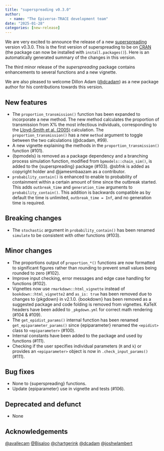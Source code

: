 ```yaml
---
title: "superspreading v0.3.0"
author:
  - name: "The Epiverse-TRACE development team"
date: "2025-01-28"
categories: [new-release]
---
```


We are very excited to announce the release of a new [superspreading](<https://epiverse-trace.github.io/superspreading>) version v0.3.0. This is the first version of superspreading to be on [CRAN](https://cran.r-project.org/package=superspreading) (the package can now be installed with `install.packages()`).
Here is an automatically generated summary of the changes in this version.

The third minor release of the _superspreading_ package contains enhancements to several functions and a new vignette. 

We are also pleased to welcome Dillon Adam ([@dcadam](https://github.com/dcadam)) as a new package author for his contributions towards this version.

## New features

* The `proportion_transmission()` function has been expanded to incorporate a new method. The new method calculates the proportion of transmission from X% the most infectious individuals, corresponding to the [Lloyd-Smith et al. (2005)](https://doi.org/10.1038%2Fnature04153) calculation. The `proportion_transmission()` has a new `method` argument to toggle between the two calculations (@dcadam, #99).
* A new vignette explaining the methods in the `proportion_transmission()` function (#101). 
* {bpmodels} is removed as a package dependency and a branching process simulation function, modified from `bpmodels::chain_sim()`, is added to the {superspreading} package (#103). @sbfnk is added as copyright holder and @jamesmbaazam as a contributor.
* `probability_contain()` is enhanced to enable to probability of containment within a certain amount of time since the outbreak started. This adds `outbreak_time` and `generation_time` arguments to `probability_contain()`. This addition is backwards compatible as by default the time is unlimited, `outbreak_time = Inf`, and no generation time is required.

## Breaking changes

* The `stochastic` argument in `probability_contain()` has been renamed `simulate` to be consistent with other functions (#103).

## Minor changes

* The proportions output of `proportion_*()` functions are now formatted to significant figures rather than rounding to prevent small values being rounded to zero (#102).
* Improve input checking, error messages and edge case handling for functions (#102).
* Vignettes now use `rmarkdown::html_vignette` instead of `bookdown::html_vignette2` and `as_is: true` has been removed due to changes to {pkgdown} in v2.1.0. {bookdown} has been removed as a suggested package and code folding is removed from vignettes. KaTeX headers have been added to `_pkgdown.yml` for correct math rendering (#104 & #109).
* The `get_epidist_params()` internal function has been renamed `get_epiparameter_params()` since {epiparameter} renamed the `<epidist>` class to `<epiparameter>` (#100).
* Internal constants have been added to the package and used by functions (#111). 
* Checking if the user specifies individual parameters (`R` and `k`) or provides an `<epiparameter>` object is now in `.check_input_params()` (#111).

## Bug fixes

* None to {superspreading} functions.
* Update {epiparameter} use in vignette and tests (#106).

## Deprecated and defunct

* None


## Acknowledgements

[&#x0040;avallecam](https://github.com/avallecam) [&#x0040;Bisaloo](https://github.com/Bisaloo) [&#x0040;chartgerink](https://github.com/chartgerink) [&#x0040;dcadam](https://github.com/dcadam) [&#x0040;joshwlambert](https://github.com/joshwlambert)
